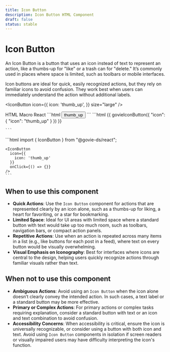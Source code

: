 ```yaml
---
title: Icon Button
description: Icon Button HTML Component
draft: false
status: stable
---
```


# Icon Button

<ComponentStatusBlock componentId="icon-button" />

An Icon Button is a button that uses an icon instead of text to represent an action, like a thumbs-up for "like" or a trash can for "delete." It’s commonly used in places where space is limited, such as toolbars or mobile interfaces.

Icon buttons are ideal for quick, easily recognized actions, but they rely on familiar icons to avoid confusion. They work best when users can immediately understand the action without additional labels.

<IconButton
  icon={{
    icon: 'thumb_up',
  }}
  size="large"
/>

<Tabs id="tab3">
  <TabList>
    <TabItem value="tab31" checked>HTML</TabItem>
    <TabItem value="tab32">Macro</TabItem>
    <TabItem value="tab33">React</TabItem>
  </TabList>
  <TabPanel value="tab31">
    ```html
    <button
      data-element="icon-button-container"
      data-module="gieds-icon-button"
      data-testid="govieIconButton-default-primary-medium-notDisabled"
      class="gi-btn gi-btn-primary gi-icon-btn-regular">
      <span
        data-testid="govie-icon"    
        role="presentation"
        class="
          material-icons
          gi-block
          gi-text-[16px]">
        thumb_up
      </span>
    </button>
    ```
  </TabPanel>
  <TabPanel value="tab32">
    ```html
    {{ govieIconButton({
      "icon": {
        "icon": "thumb_up"
      }
    }) }}

    ```

  </TabPanel>
  <TabPanel value="tab33">
    ```html
    import { IconButton } from "@govie-ds/react";
    
    <IconButton
      icon={{
        icon: 'thumb_up'
      }}
      onClick={() => {}}
    />
    ```
  </TabPanel>
</Tabs>

## When to use this component

- **Quick Actions**: Use the `Icon Button` component for actions that are represented clearly by an icon alone, such as a thumbs-up for liking, a heart for favoriting, or a star for bookmarking.
- **Limited Space**: Ideal for UI areas with limited space where a standard button with text would take up too much room, such as toolbars, navigation bars, or compact action panels.
- **Repetitive Actions**: Use when an action is repeated across many items in a list (e.g., like buttons for each post in a feed), where text on every button would be visually overwhelming.
- **Visual Emphasis on Iconography**: Best for interfaces where icons are central to the design, helping users quickly recognize actions through familiar visuals rather than text.

## When not to use this component

- **Ambiguous Actions**: Avoid using an `Icon Button` when the icon alone doesn’t clearly convey the intended action. In such cases, a text label or a standard button may be more effective.
- **Primary or Complex Actions**: For primary actions or complex tasks requiring explanation, consider a standard button with text or an icon and text combination to avoid confusion.
- **Accessibility Concerns**: When accessibility is critical, ensure the icon is universally recognizable, or consider using a button with both icon and text. Avoid using `Icon Button` components in isolation if screen readers or visually impaired users may have difficulty interpreting the icon's function.
